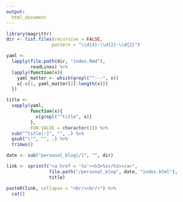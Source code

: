 ```yaml
---
output: 
  html_document
---
```


```r
library(magrittr)
dir <- list.files(recursive = FALSE,
                 pattern = "\\d{4}-\\d{2}-\\d{2}")

yaml <- 
  lapply(file.path(dir, "index.Rmd"),
         readLines) %>%
  lapply(function(x){
    yaml_matter <- which(grepl("^---", x))
    x[-c(1, yaml_matter[2]:length(x))]
  }) 

title <- 
  vapply(yaml,
         function(x){
           x[grepl("^title", x)]
         },
         FUN.VALUE = character(1)) %>%
  sub("^title[:]", "", .) %>%
  gsub("\"", "", .) %>%
  trimws()

date <- sub("personal_blog[/]", "", dir)

link <- sprintf("<a href = '%s'><h3>%s</h3></a>",
                file.path("/personal_blog", date, "index.html"),
                title)
```

```r
paste0(link, collapse = "<br/><br/>") %>%
  cat()
```